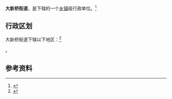 {{中国乡级行政区|52/05/02/005/000}}

'''大新桥街道'''，是{{PRC admin/fullname|52/05/02/005/000|3}}下辖的一个[[乡镇|乡镇]]级行政单位。<ref>{{PRC admin/ref sgc|{{PRC admin/parent|52/05/02/005/000}}}}</ref>

== 行政区划 ==

大新桥街道下辖以下地区：<ref>{{PRC admin/ref sgc|52/05/02/005/000}}</ref>

{{PRC admin/children|52/05/02/005/000}}。

== 参考资料 ==

{{reflist}}

{{行政区划小作品}}
{{PRC admin/navcat|52/05/02/005/000}}